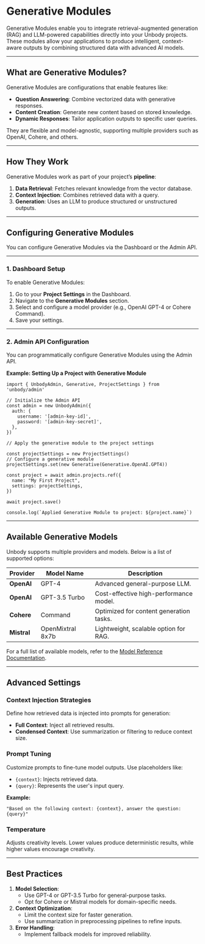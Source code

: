 # **Generative Modules**

Generative Modules enable you to integrate retrieval-augmented generation (RAG) and LLM-powered capabilities directly into your Unbody projects. These modules allow your applications to produce intelligent, context-aware outputs by combining structured data with advanced AI models.

---

## **What are Generative Modules?**

Generative Modules are configurations that enable features like:

- **Question Answering**: Combine vectorized data with generative responses.
- **Content Creation**: Generate new content based on stored knowledge.
- **Dynamic Responses**: Tailor application outputs to specific user queries.

They are flexible and model-agnostic, supporting multiple providers such as OpenAI, Cohere, and others.

---

## **How They Work**

Generative Modules work as part of your project’s **pipeline**:

1. **Data Retrieval**: Fetches relevant knowledge from the vector database.
2. **Context Injection**: Combines retrieved data with a query.
3. **Generation**: Uses an LLM to produce structured or unstructured outputs.

---

## **Configuring Generative Modules**

You can configure Generative Modules via the Dashboard or the Admin API.

---

### **1. Dashboard Setup**

To enable Generative Modules:

1. Go to your **Project Settings** in the Dashboard.
2. Navigate to the **Generative Modules** section.
3. Select and configure a model provider (e.g., OpenAI GPT-4 or Cohere Command).
4. Save your settings.

---

### **2. Admin API Configuration**

You can programmatically configure Generative Modules using the Admin API.

**Example: Setting Up a Project with Generative Module**

```tsx
import { UnbodyAdmin, Generative, ProjectSettings } from 'unbody/admin'

// Initialize the Admin API
const admin = new UnbodyAdmin({
  auth: {
    username: '[admin-key-id]',
    password: '[admin-key-secret]',
  },
})

// Apply the generative module to the project settings

const projectSettings = new ProjectSettings()
// Configure a generative module
projectSettings.set(new Generative(Generative.OpenAI.GPT4))

const project = await admin.projects.ref({
  name: "My First Project",
  settings: projectSettings,
})

await project.save()

console.log(`Applied Generative Module to project: ${project.name}`)

```

---

## **Available Generative Models**

Unbody supports multiple providers and models. Below is a list of supported options:

| Provider | Model Name | Description |
| --- | --- | --- |
| **OpenAI** | GPT-4 | Advanced general-purpose LLM. |
| **OpenAI** | GPT-3.5 Turbo | Cost-effective high-performance model. |
| **Cohere** | Command | Optimized for content generation tasks. |
| **Mistral** | OpenMixtral 8x7b | Lightweight, scalable option for RAG. |

For a full list of available models, refer to the [Model Reference Documentation](/project-configurations/generative-modules).

---

## **Advanced Settings**

### **Context Injection Strategies**

Define how retrieved data is injected into prompts for generation:

- **Full Context**: Inject all retrieved results.
- **Condensed Context**: Use summarization or filtering to reduce context size.

### **Prompt Tuning**

Customize prompts to fine-tune model outputs. Use placeholders like:

- `{context}`: Injects retrieved data.
- `{query}`: Represents the user's input query.

**Example:**

```
"Based on the following context: {context}, answer the question: {query}"

```

### **Temperature**

Adjusts creativity levels. Lower values produce deterministic results, while higher values encourage creativity.

---

## **Best Practices**

1. **Model Selection**:
    - Use GPT-4 or GPT-3.5 Turbo for general-purpose tasks.
    - Opt for Cohere or Mistral models for domain-specific needs.
2. **Context Optimization**:
    - Limit the context size for faster generation.
    - Use summarization in preprocessing pipelines to refine inputs.
3. **Error Handling**:
    - Implement fallback models for improved reliability.
